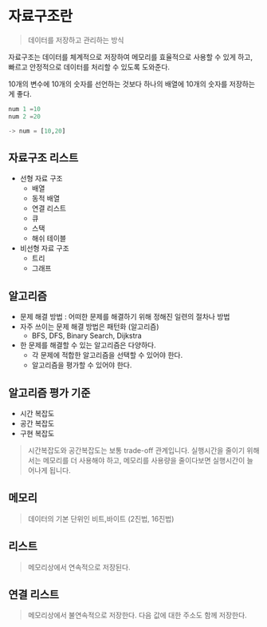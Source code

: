 # 자료구조란

> 데이터를 저장하고 관리하는 방식

자료구조는 데이터를 체계적으로 저장하여 메모리를 효율적으로 사용할 수 있게 하고, 빠르고 안정적으로 데이터를 처리할 수 있도록 도와준다.

10개의 변수에 10개의 숫자를 선언하는 것보다 하나의 배열에 10개의 숫자를 저장하는게 좋다.

```py
num 1 =10
num 2 =20

-> num = [10,20]
```

## 자료구조 리스트

- 선형 자료 구조
  - 배열
  - 동적 배열
  - 연결 리스트
  - 큐
  - 스택
  - 해쉬 테이블
- 비선형 자료 구조
  - 트리
  - 그래프

## 알고리즘

- 문제 해결 방법 : 어떠한 문제를 해결하기 위해 정해진 일련의 절차나 방법
- 자주 쓰이는 문제 해결 방법은 패턴화 (알고리즘)
  - BFS, DFS, Binary Search, Dijkstra
- 한 문제를 해결할 수 있는 알고리즘은 다양하다.
  - 각 문제에 적합한 알고리즘을 선택할 수 있어야 한다.
  - 알고리즘을 평가할 수 있어야 한다.

## 알고리즘 평가 기준

- 시간 복잡도
- 공간 복잡도
- 구현 복잡도

> 시간복잡도와 공간복잡도는 보통 trade-off 관계입니다. 실행시간을 줄이기 위해서는 메모리를 더 사용해야 하고, 메모리를 사용량을 줄이다보면 실행시간이 늘어나게 됩니다.

## 메모리

> 데이터의 기본 단위인 비트,바이트 (2진법, 16진법)

## 리스트

> 메모리상에서 연속적으로 저장된다.

## 연결 리스트

> 메모리상에서 불연속적으로 저장한다. 다음 값에 대한 주소도 함께 저장한다.
